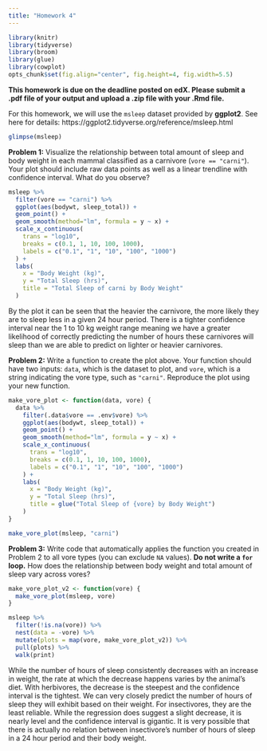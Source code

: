 ```yaml
---
title: "Homework 4"
---
```


```r
library(knitr)
library(tidyverse)
library(broom)
library(glue)
library(cowplot)
opts_chunk$set(fig.align="center", fig.height=4, fig.width=5.5)
```

**This homework is due on the deadline posted on edX. Please submit a .pdf file of your output and upload a .zip file with your .Rmd file.**

For this homework, we will use the `msleep` dataset provided by **ggplot2**. See here for details: https://ggplot2.tidyverse.org/reference/msleep.html

```r
glimpse(msleep)
```
 

**Problem 1:** Visualize the relationship between total amount of sleep and body weight in each mammal classified as a carnivore (`vore == "carni"`). Your plot should include raw data points as well as a linear trendline with confidence interval. What do you observe?

```r

msleep %>%
  filter(vore == "carni") %>%
  ggplot(aes(bodywt, sleep_total)) +
  geom_point() +
  geom_smooth(method="lm", formula = y ~ x) +
  scale_x_continuous(
    trans = "log10",
    breaks = c(0.1, 1, 10, 100, 1000),
    labels = c("0.1", "1", "10", "100", "1000")
  ) +
  labs(
    x = "Body Weight (kg)",
    y = "Total Sleep (hrs)",
    title = "Total Sleep of carni by Body Weight"
  )

```

By the plot it can be seen that the heavier the carnivore, the more likely they are to sleep less in a given 24 hour period. There is a tighter confidence interval near the 1 to 10 kg weight range meaning we have a greater likelihood of correctly predicting the number of hours these carnivores will sleep than we are able to predict on lighter or heavier carnivores.


**Problem 2:** Write a function to create the plot above. Your function should have two inputs: `data`, which is the dataset to plot, and `vore`, which is a string indicating the vore type, such as `"carni"`. Reproduce the plot using your new function.

```r

make_vore_plot <- function(data, vore) {
  data %>%
    filter(.data$vore == .env$vore) %>%
    ggplot(aes(bodywt, sleep_total)) +
    geom_point() +
    geom_smooth(method="lm", formula = y ~ x) +
    scale_x_continuous(
      trans = "log10",
      breaks = c(0.1, 1, 10, 100, 1000),
      labels = c("0.1", "1", "10", "100", "1000")
    ) +
    labs(
      x = "Body Weight (kg)",
      y = "Total Sleep (hrs)",
      title = glue("Total Sleep of {vore} by Body Weight")
    )
}

make_vore_plot(msleep, "carni")

```


**Problem 3:** Write code that automatically applies the function you created in Problem 2 to all vore types (you can exclude `NA` values). **Do not write a `for` loop.** How does the relationship between body weight and total amount of sleep vary across vores?

```r

make_vore_plot_v2 <- function(vore) {
  make_vore_plot(msleep, vore)
}

msleep %>%
  filter(!is.na(vore)) %>%
  nest(data = -vore) %>%
  mutate(plots = map(vore, make_vore_plot_v2)) %>%
  pull(plots) %>%
  walk(print)

```

While the number of hours of sleep consistently decreases with an increase in weight, the rate at which the decrease happens varies by the animal's diet. With herbivores, the decrease is the steepest and the confidence interval is the tightest. We can very closely predict the number of hours of sleep they will exhibit based on their weight. For insectivores, they are the least reliable. While the regression does suggest a slight decrease, it is nearly level and the confidence interval is gigantic. It is very possible that there is actually no relation between insectivore's number of hours of sleep in a 24 hour period and their body weight.
